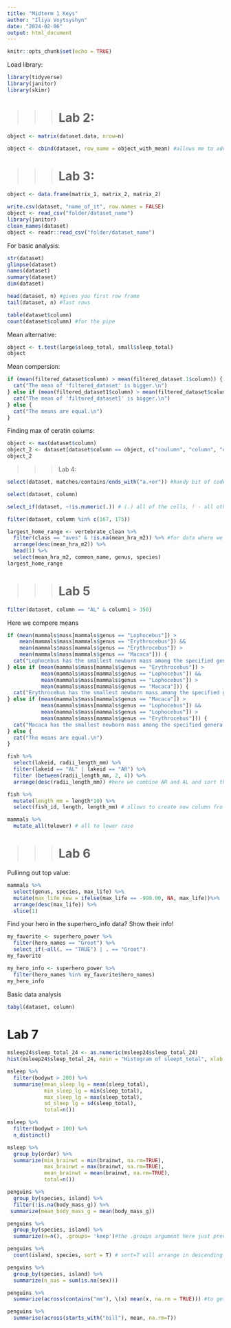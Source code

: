 ```yaml
---
title: "Midterm 1 Keys"
author: "Iliya Voytsyshyn"
date: "2024-02-06"
output: html_document
---
```


```r
knitr::opts_chunk$set(echo = TRUE)
```

Load library:

```r
library(tidyverse)
library(janitor)
library(skimr)
```

>>>
# Lab 2: 

```r
object <- matrix(dataset.data, nrow=n)
```


```r
object <- cbind(dataset, row_name = object_with_mean) #allows me to addd coloumn
```

>>>
# Lab 3: 

```r
object <- data.frame(matrix_1, matrix_2, matrix_2)
```

```r
write.csv(dataset, "name_of_it", row.names = FALSE)
object <- read_csv("folder/dataset_name")
library(janitor)
clean_names(dataset)
object <- readr::read_csv("folder/dataset_name")
```


For basic analysis:
```r
str(dataset) 
glimpse(dataset)
names(dataset)
summary(dataset)
dim(dataset)
```

```r
head(dataset, n) #gives you first row frame
tail(dataset, n) #last rows 

table(dataset$column)
count(dataset$column) #for the pipe
```



Mean alternative:
```r
object <- t.test(large$sleep_total, small$sleep_total)
object 
```

Mean compersion: 
```r
if (mean(filtered_dataset$column) > mean(filtered_dataset.1$column)) {
  cat("The mean of 'filtered_dataset' is bigger.\n")
} else if (mean(filtered_dataset1$column) > mean(filtered_dataset$column)) {
  cat("The mean of 'filtered_dataset1' is bigger.\n")
} else {
  cat("The means are equal.\n")
}
```



Finding max of ceratin colums:
```r
object <- max(dataset$column)
object_2 <- dataset[dataset$column == object, c("coulumn", "column", "column")]
object_2
```

>>>
 Lab 4:

```r
select(dataset, matches/contains/ends_with("a.+er")) #handy bit of code for the project (parts of words)

select(dataset, column)

select_if(dataset, ~!is.numeric(.)) # (.) all of the cells, ! - all other then mentions data 

filter(dataset, column %in% c(167, 175))
```



```r
largest_home_range <- vertebrate_clean %>%
  filter(class == "aves" & !is.na(mean_hra_m2)) %>% #for data where we have NA
  arrange(desc(mean_hra_m2)) %>%
  head(1) %>%
  select(mean_hra_m2, common_name, genus, species)
largest_home_range
```


>>>
# Lab 5

```r
filter(dataset, column == "AL" & column1 > 350) 
```


Here we compere means
```r
if (mean(mammals$mass[mammals$genus == "Lophocebus"]) > 
    mean(mammals$mass[mammals$genus == "Erythrocebus"]) &&
    mean(mammals$mass[mammals$genus == "Erythrocebus"]) > 
    mean(mammals$mass[mammals$genus == "Macaca"])) {
  cat("Lophocebus has the smallest newborn mass among the specified genera.\n")
} else if (mean(mammals$mass[mammals$genus == "Erythrocebus"]) > 
           mean(mammals$mass[mammals$genus == "Lophocebus"]) &&
           mean(mammals$mass[mammals$genus == "Lophocebus"]) > 
           mean(mammals$mass[mammals$genus == "Macaca"])) {
  cat("Erythrocebus has the smallest newborn mass among the specified genera.\n")
} else if (mean(mammals$mass[mammals$genus == "Macaca"]) > 
           mean(mammals$mass[mammals$genus == "Lophocebus"]) &&
           mean(mammals$mass[mammals$genus == "Lophocebus"]) > 
           mean(mammals$mass[mammals$genus == "Erythrocebus"])) {
  cat("Macaca has the smallest newborn mass among the specified genera.\n")
} else {
  cat("The means are equal.\n")
}
```




```r
fish %>% 
  select(lakeid, radii_length_mm) %>% 
  filter(lakeid == "AL" | lakeid == "AR") %>% 
  filter (between(radii_length_mm, 2, 4)) %>% 
  arrange(desc(radii_length_mm)) #here we combine AR and AL and sort them from high to low
```

```r
fish %>% 
  mutate(length_mm = length*10) %>% 
  select(fish_id, length, length_mm) # allows to create new column fro existing one
```
  
```r
mammals %>%
  mutate_all(tolower) # all to lower case

```


>>>
# Lab 6 

Pullinng out top value: 
```r
mammals %>% 
  select(genus, species, max_life) %>%
  mutate(max_life_new = ifelse(max_life == -999.00, NA, max_life))%>% 
  arrange(desc(max_life)) %>%
  slice(1)
```



Find your hero in the superhero_info data? Show their info!  
```r
my_favorite <- superhero_power %>%
  filter(hero_names == "Groot") %>%
  select_if(~all(. == "TRUE") | . == "Groot")
my_favorite
```

```r
my_hero_info <- superhero_power %>%
  filter(hero_names %in% my_favorite$hero_names)
my_hero_info
```



Basic data analysis 
```r
tabyl(dataset, column)
```

# Lab 7 

```r
msleep24$sleep_total_24 <- as.numeric(msleep24$sleep_total_24)
hist(msleep24$sleep_total_24, main = "Histogram of sleept_total", xlab = "sleept_total") 
```




```r
msleep %>%
  filter(bodywt > 200) %>%
  summarise(mean_sleep_lg = mean(sleep_total),
            min_sleep_lg = min(sleep_total),
            max_sleep_lg = max(sleep_total), 
            sd_sleep_lg = sd(sleep_total), 
            total=n())
```
            
```r
msleep %>% 
  filter(bodywt > 100) %>%
  n_distinct()
```

```r
msleep %>%
  group_by(order) %>%
  summarize(min_brainwt = min(brainwt, na.rm=TRUE),
            max_brainwt = max(brainwt, na.rm=TRUE),
            mean_brainwt = mean(brainwt, na.rm=TRUE),
            total=n())
```


            
```r
penguins %>%
  group_by(species, island) %>%
  filter(!is.na(body_mass_g)) %>%
 summarize(mean_body_mass_g = mean(body_mass_g))
```

```r
penguins %>% 
  group_by(species, island) %>% 
  summarize(n=n(), .groups= 'keep')#the .groups argument here just prevents a warning message, n=n is a number of observations
```

  
  
```r
penguins %>% 
  count(island, species, sort = T) # sort=T will arrange in descending order
```

```r
penguins %>%
  group_by(species, island) %>%
  summarize(n_nas = sum(is.na(sex)))
```
  
```r
penguins %>%
  summarize(across(contains("mm"), \(x) mean(x, na.rm = TRUE))) #to get rid of R console, (\(x))
```
  
```r
penguins %>%
  summarise(across(starts_with("bill"), mean, na.rm=T))
```


  




















